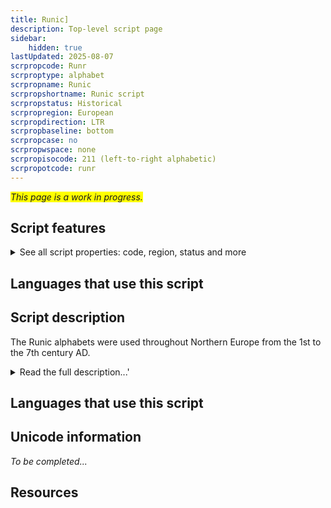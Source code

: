 ```yaml
---
title: Runic]
description: Top-level script page
sidebar:
    hidden: true
lastUpdated: 2025-08-07
scrpropcode: Runr
scrproptype: alphabet
scrpropname: Runic
scrpropshortname: Runic script
scrpropstatus: Historical
scrpropregion: European
scrpropdirection: LTR
scrpropbaseline: bottom
scrpropcase: no
scrpropwspace: none
scrpropisocode: 211 (left-to-right alphabetic)
scrpropotcode: runr
---
```


<span style='background-color:yellow'>_This page is a work in progress._</span>


## Script features

<details>
<summary> See all script properties: code, region, status and more</summary>
<ScriptInfo />
</details>

## Languages that use this script

<WsList script='Runr' wsMax='5' />

## Script description

The Runic alphabets were used throughout Northern Europe from the 1st to the 7th century AD.

<details><summary>Read the full description...'</summary>_Not yet available._</details>

## Languages that use this script

<WsList script='Runr' wsMax='5' />

## Unicode information

_To be completed..._

## Resources

<ScriptResources detailSummary='seemore' />

